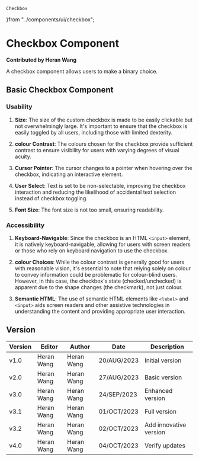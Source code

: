     Checkbox
}from "../components/ui/checkbox";

# Checkbox Component

**Contributed by Heran Wang**

A checkbox component allows users to make a binary choice.

## Basic Checkbox Component
<Checkbox />

### Usability

1. **Size**: 
   The size of the custom checkbox is made to be easily clickable but not overwhelmingly large. It's important to ensure that the checkbox is easily toggled by all users, including those with limited dexterity.

2. **colour Contrast**: 
   The colours chosen for the checkbox provide sufficient contrast to ensure visibility for users with varying degrees of visual acuity.

3. **Cursor Pointer**: 
   The cursor changes to a pointer when hovering over the checkbox, indicating an interactive element.

4. **User Select**: 
   Text is set to be non-selectable, improving the checkbox interaction and reducing the likelihood of accidental text selection instead of checkbox toggling.

5. **Font Size**: 
   The font size is not too small, ensuring readability. 

### Accessibility

1. **Keyboard-Navigable**: 
   Since the checkbox is an HTML `<input>` element, it is natively keyboard-navigable, allowing for users with screen readers or those who rely on keyboard navigation to use the checkbox.

2. **colour Choices**: 
   While the colour contrast is generally good for users with reasonable vision, it's essential to note that relying solely on colour to convey information could be problematic for colour-blind users. However, in this case, the checkbox's state (checked/unchecked) is apparent due to the shape changes (the checkmark), not just colour.

3. **Semantic HTML**: 
   The use of semantic HTML elements like `<label>` and `<input>` aids screen readers and other assistive technologies in understanding the content and providing appropriate user interaction.




## Version
| Version | Editor | Author | Date | Description |
| ---- | ---- | ---- | ---- | ---- |
| v1.0 | Heran Wang | Heran Wang | 20/AUG/2023 | Initial version |
| v2.0 | Heran Wang | Heran Wang | 27/AUG/2023 | Basic version |
| v3.0 | Heran Wang | Heran Wang | 24/SEP/2023 | Enhanced version |
| v3.1 | Heran Wang | Heran Wang | 01/OCT/2023 | Full version |
| v3.2 | Heran Wang | Heran Wang | 02/OCT/2023 | Add innovative version |
| v4.0 | Heran Wang | Heran Wang | 04/OCT/2023 | Verify updates |